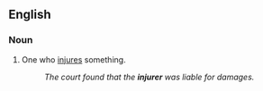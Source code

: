 ==English==

===Noun===
{{en-noun}}

# One who [[injure]]s something.
#:''The court found that the '''injurer''' was liable for damages.''